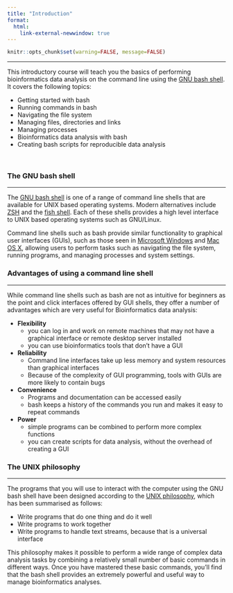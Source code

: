 ```yaml
---
title: "Introduction"
format:
  html:
    link-external-newwindow: true
---
```


<head>

```{=html}
<script src="https://kit.fontawesome.com/ece750edd7.js" crossorigin="anonymous"></script>
```
</head>

```r
knitr::opts_chunk$set(warning=FALSE, message=FALSE)
```

------------------------------------------------------------------------

This introductory course will teach you the basics of performing bioinformatics data analysis on the command line using the [GNU bash shell](https://www.gnu.org/software/bash/). It covers the following topics:

-   Getting started with bash
-   Running commands in bash
-   Navigating the file system
-   Managing files, directories and links
-   Managing processes
-   Bioinformatics data analysis with bash
-   Creating bash scripts for reproducible data analysis

<br>

### The GNU bash shell

------------------------------------------------------------------------

The [GNU bash shell](https://www.gnu.org/software/bash/) is one of a range of command line shells that are available for UNIX based operating systems. Modern alternatives include [ZSH](https://www.zsh.org/) and the [fish shell](http://fishshell.com/). Each of these shells provides a high level interface to UNIX based operating systems such as GNU/Linux.

Command line shells such as bash provide similar functionality to graphical user interfaces (GUIs), such as those seen in [Microsoft Windows](https://www.microsoft.com/en-gb/windows) and [Mac OS X](https://www.apple.com/macos/big-sur/), allowing users to perform tasks such as navigating the file system, running programs, and managing processes and system settings.

### Advantages of using a command line shell

------------------------------------------------------------------------

While command line shells such as bash are not as intuitive for beginners as the point and click interfaces offered by GUI shells, they offer a number of advantages which are very useful for Bioinformatics data analysis:

-   **Flexibility**
    -   you can log in and work on remote machines that may not have a graphical interface or remote desktop server installed
    -   you can use bioinformatics tools that don't have a GUI
-   **Reliability**
    -   Command line interfaces take up less memory and system resources than graphical interfaces
    -   Because of the complexity of GUI programming, tools with GUIs are more likely to contain bugs
-   **Convenience**
    -   Programs and documentation can be accessed easily
    -   bash keeps a history of the commands you run and makes it easy to repeat commands
-   **Power**
    -   simple programs can be combined to perform more complex functions
    -   you can create scripts for data analysis, without the overhead of creating a GUI

### The UNIX philosophy

------------------------------------------------------------------------

The programs that you will use to interact with the computer using the GNU bash shell have been designed according to the [UNIX philosophy](https://en.wikipedia.org/wiki/Unix_philosophy), which has been summarised as follows:

-   Write programs that do one thing and do it well
-   Write programs to work together
-   Write programs to handle text streams, because that is a universal interface

This philosophy makes it possible to perform a wide range of complex data analysis tasks by combining a relatively small number of basic commands in different ways. Once you have mastered these basic commands, you'll find that the bash shell provides an extremely powerful and useful way to manage bioinformatics analyses.

